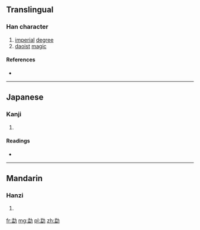 ==Translingual==

===Han character===
{{Han char|rn=19|rad=力|as=08|sn=10|four=|canj=弓廿大尸 (NTKS)}}

# [[imperial]] [[degree]]
# [[daoist]] [[magic]]

====References====
* {{Han ref|kx=0148.060|dkj=02379|dj=0333.140|hdz=10373.150|uh=52D0|ud=21200}}

----

==Japanese==

===Kanji===
{{ja-kanji|grade=|rs=力08}}

# {{defn|lang=ja|sort=力08}}

====Readings====
* {{ja-readings|on=[[ばう]] (bau)|kun=}}

----

==Mandarin==

===Hanzi===
{{cmn-hanzi|pin=[[měng]] ([[meng3]])|wg=meng<sup>3</sup>}}

# {{defn|lang=cmn|sort=力08}}

[[fr:勐]]
[[mg:勐]]
[[pl:勐]]
[[zh:勐]]